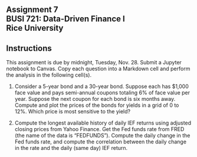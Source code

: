 ## Assignment 7<br>BUSI 721: Data-Driven Finance I<br>Rice University

::: {.callout-note appearance="minimal"}
## Instructions 

This assignment is due by midnight, Tuesday, Nov. 28.  Submit a Jupyter notebook to Canvas. Copy each question into a Markdown cell and perform the analysis in the following cell(s). 
:::


1.  Consider a 5-year bond and a 30-year bond.  Suppose each has $1,000 face value and pays semi-annual coupons totaling 6% of face value per year.  Suppose the next coupon for each bond is six months away.  Compute and plot the prices of the bonds for yields in a grid of 0 to 12%.  Which price is most sensitive to the yield?

2.  Compute the longest available history of daily IEF returns using adjusted closing prices from Yahoo Finance.  Get the Fed funds rate from FRED (the name of the data is "FEDFUNDS").  Compute the daily change in the Fed funds rate, and compute the correlation between the daily change in the rate and the daily (same day) IEF return.   